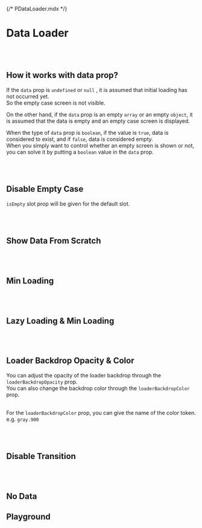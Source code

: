 {/* PDataLoader.mdx */}



<Meta of={PDataLoaderStories} />

# Data Loader
<br/>
<br/>

## How it works with data prop?

If the `data` prop is `undefined` or `null` , it is assumed that initial loading has not occurred yet. <br/>
So the empty case screen is not visible. <br/>

On the other hand, if the `data` prop is an empty `array` or an empty `object`, it is assumed that the data is empty and an empty case screen is displayed.<br/>

When the type of `data` prop is `boolean`, if the value is `true`, data is considered to exist, and if `false`, data is considered empty.<br/>
When you simply want to control whether an empty screen is shown or not, you can solve it by putting a `boolean` value in the `data` prop.<br/>
<Canvas of={PDataLoaderStories.Basic} />

<br/>
<br/>

## Disable Empty Case

`isEmpty` slot prop will be given for the default slot.
<Canvas of={PDataLoaderStories.DisableEmptyCase} />

<br/>
<br/>

## Show Data From Scratch
<Canvas of={PDataLoaderStories.ShowDataFromScratch} />

<br/>
<br/>

## Min Loading
<Canvas of={PDataLoaderStories.MinLoading} />

<br/>
<br/>


## Lazy Loading & Min Loading
<Canvas of={PDataLoaderStories.LazyLoadingAndMinLoading} />

<br/>
<br/>

## Loader Backdrop Opacity & Color

You can adjust the opacity of the loader backdrop through the `loaderBackdropOpacity` prop.<br/>
You can also change the backdrop color through the `loaderBackdropColor` prop.<br/>
<br/>

For the `loaderBackdropColor` prop, you can give the name of the color token. <br/>
e.g. `gray.900`
<Canvas of={PDataLoaderStories.LoaderBackdropOpacityAndColor} />

<br/>
<br/>

## Disable Transition
<Canvas of={PDataLoaderStories.DisableTransition} />

<br/>
<br/>

## No Data
<Canvas of={PDataLoaderStories.NoData} />

## Playground
<Canvas of={PDataLoaderStories.Playground} />
<Controls of={PDataLoaderStories.Playground} />

<br/>
<br/>
